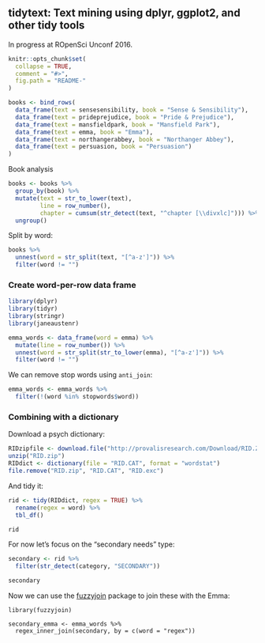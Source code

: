 <!-- README.md is generated from README.Rmd. Please edit that file -->

tidytext: Text mining using dplyr, ggplot2, and other tidy tools
---------------

In progress at ROpenSci Unconf 2016.

```r
knitr::opts_chunk$set(
  collapse = TRUE,
  comment = "#>",
  fig.path = "README-"
)
```

```r
books <- bind_rows(
  data_frame(text = sensesensibility, book = "Sense & Sensibility"),
  data_frame(text = prideprejudice, book = "Pride & Prejudice"),
  data_frame(text = mansfieldpark, book = "Mansfield Park"),
  data_frame(text = emma, book = "Emma"),
  data_frame(text = northangerabbey, book = "Northanger Abbey"),
  data_frame(text = persuasion, book = "Persuasion")
)
```

Book analysis

```r
books <- books %>%
  group_by(book) %>%
  mutate(text = str_to_lower(text),
         line = row_number(),
         chapter = cumsum(str_detect(text, "^chapter [\\divxlc]"))) %>%
  ungroup()
```

Split by word:

```r
books %>%
  unnest(word = str_split(text, "[^a-z']")) %>%
  filter(word != "")
```

### Create word-per-row data frame

```r
library(dplyr)
library(tidyr)
library(stringr)
library(janeaustenr)

emma_words <- data_frame(word = emma) %>%
  mutate(line = row_number()) %>%
  unnest(word = str_split(str_to_lower(emma), "[^a-z']")) %>%
  filter(word != "")
```

We can remove stop words using `anti_join`:

```r
emma_words <- emma_words %>%
  filter(!(word %in% stopwords$word))
```

### Combining with a dictionary

Download a psych dictionary:

```r
RIDzipfile <- download.file("http://provalisresearch.com/Download/RID.ZIP", "RID.zip")
unzip("RID.zip")
RIDdict <- dictionary(file = "RID.CAT", format = "wordstat")
file.remove("RID.zip", "RID.CAT", "RID.exc")
```

And tidy it:

```r
rid <- tidy(RIDdict, regex = TRUE) %>%
  rename(regex = word) %>%
  tbl_df()

rid
```

For now let's focus on the "secondary needs" type:

```r
secondary <- rid %>%
  filter(str_detect(category, "SECONDARY"))

secondary
```

Now we can use the [fuzzyjoin](TODO) package to join these with the Emma:

```r.
library(fuzzyjoin)

secondary_emma <- emma_words %>%
  regex_inner_join(secondary, by = c(word = "regex"))
```

